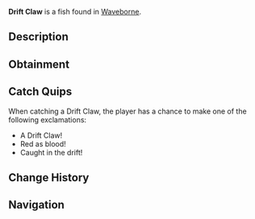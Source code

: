{{FishInfobox
|image          = Drift Claw.png
|rarity         = Common
|sea            = Second Sea
|location       = [[Waveborne]]
|sublocation    = 
|sources        = Fishing Rod
|radar_location = 
|prog_speed     = -5
|xp             = 20
|weather        = Rain
|time           = Night
|season         = Autumn
|bait           = Shrimp
|base_weight    = 120
|base_value     = 40
|weight_range   = 74
|base_chance    = 90
|base_resil     = 65
}}
'''Drift Claw''' is a {{Rarity|Common}} fish found in [[Waveborne]].

== Description ==
{{Description|A darker red fish with vivid bright red accents, lurking like a crimson shadow in the currents.|Bestiary Entry}}

== Obtainment ==
{{Description|It thrives where the cool water runs deep and slow.|Bestiary Hint}}
{{Fish Availability|
Waveborne
|top_rods      = 
Free Spirit Rod\292295\159898.06;
Azure Of Lagoon\259693.13\243898.82;
Leviathan's Fang Rod\245262.36\218553.66;
Resourceful Rod\242382.59\188446.84;
Trident Rod\242254.72\199498.13;
Plastic Rod\239270.36\205359.68;
Fischer's Rod\242220.2\206966.44;
Lucky Rod\190078.38\189080.41;
Firefly Rod\238002.48\238844;
Egg Rod\239745.8\237002.23;
Verdant Shear Rod\238248.14\228496.8;
Great Dreamer Rod\239277.29\227335.5;
Blazebringer Rod\240967.39\225323.93;
No-Life Rod\203359.44\176593.72;
Ethereal Prism Rod\195479.34\178440.1;
Seraphic Rod\191155.26\157417.44;
Depthseeker Rod\185303.23\168930.54;
Challenger's Rod\185149.92\161066.09;
Avalanche Rod\183363.53\167939.94;
Rod Of The Exalted One\182582.07\158673.3;
Rod Of The Forgotten Fang\182513.66\149108.04;
Volcanic Rod\180965.58\165684.76;
Zeus Rod\180128.59\165120.42;
Rod Of The Depths\179630.86\147119.78;
Steady Rod\167302.66\138839.64
|recommended   = Free Spirit Rod
}}

== Catch Quips ==
When catching a Drift Claw, the player has a chance to make one of the following exclamations:
* A Drift Claw!
* Red as blood!
* Caught in the drift!

== Change History ==
{{Change History|{{subst:Current Version}}}}

== Navigation ==
{{Fish Navbox|Waveborne}}